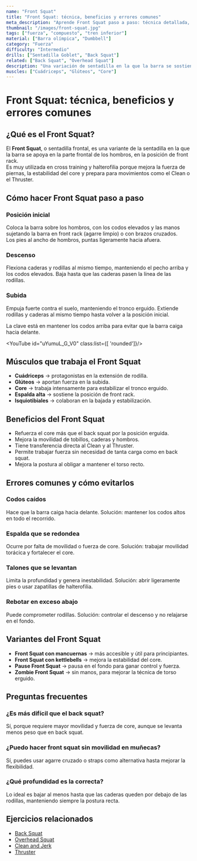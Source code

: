```yaml
---
name: "Front Squat"
title: "Front Squat: técnica, beneficios y errores comunes"
meta_description: "Aprende Front Squat paso a paso: técnica detallada, músculos implicados, beneficios principales y errores comunes que debes evitar."
thumbnail: "/images/front-squat.jpg"
tags: ["fuerza", "compuesto", "tren inferior"]
material: ["Barra olímpica", "Dumbbell"]
category: "Fuerza"
difficulty: "Intermedio"
drills: ["Sentadilla Goblet", "Back Squat"]
related: ["Back Squat", "Overhead Squat"]
description: "Una variación de sentadilla en la que la barra se sostiene en la posición frontal, enfocándose en los cuádriceps y mejorando la postura."
muscles: ["Cuádriceps", "Glúteos", "Core"]
---
```


# Front Squat: técnica, beneficios y errores comunes

## ¿Qué es el Front Squat?
El **Front Squat**, o sentadilla frontal, es una variante de la sentadilla en la que la barra se apoya en la parte frontal de los hombros, en la posición de front rack.  
Es muy utilizada en cross training y halterofilia porque mejora la fuerza de piernas, la estabilidad del core y prepara para movimientos como el Clean o el Thruster.

## Cómo hacer Front Squat paso a paso

### Posición inicial
Coloca la barra sobre los hombros, con los codos elevados y las manos sujetando la barra en front rack (agarre limpio) o con brazos cruzados.  
Los pies al ancho de hombros, puntas ligeramente hacia afuera.

### Descenso
Flexiona caderas y rodillas al mismo tiempo, manteniendo el pecho arriba y los codos elevados. Baja hasta que las caderas pasen la línea de las rodillas.

### Subida
Empuja fuerte contra el suelo, manteniendo el tronco erguido. Extiende rodillas y caderas al mismo tiempo hasta volver a la posición inicial.

La clave está en mantener los codos arriba para evitar que la barra caiga hacia delante.

<YouTube id="uYumuL_G_V0" class:list={[ 'rounded']}/>

## Músculos que trabaja el Front Squat
- **Cuádriceps** → protagonistas en la extensión de rodilla.  
- **Glúteos** → aportan fuerza en la subida.  
- **Core** → trabaja intensamente para estabilizar el tronco erguido.  
- **Espalda alta** → sostiene la posición de front rack.  
- **Isquiotibiales** → colaboran en la bajada y estabilización. 

## Beneficios del Front Squat
- Refuerza el core más que el back squat por la posición erguida.  
- Mejora la movilidad de tobillos, caderas y hombros.  
- Tiene transferencia directa al Clean y al Thruster.  
- Permite trabajar fuerza sin necesidad de tanta carga como en back squat.  
- Mejora la postura al obligar a mantener el torso recto.  

## Errores comunes y cómo evitarlos

### Codos caídos
Hace que la barra caiga hacia delante. Solución: mantener los codos altos en todo el recorrido.

### Espalda que se redondea
Ocurre por falta de movilidad o fuerza de core. Solución: trabajar movilidad torácica y fortalecer el core.

### Talones que se levantan
Limita la profundidad y genera inestabilidad. Solución: abrir ligeramente pies o usar zapatillas de halterofilia.

### Rebotar en exceso abajo
Puede comprometer rodillas. Solución: controlar el descenso y no relajarse en el fondo.

## Variantes del Front Squat
- **Front Squat con mancuernas** → más accesible y útil para principiantes.  
- **Front Squat con kettlebells** → mejora la estabilidad del core.  
- **Pause Front Squat** → pausa en el fondo para ganar control y fuerza.  
- **Zombie Front Squat** → sin manos, para mejorar la técnica de torso erguido.  

## Preguntas frecuentes

### ¿Es más difícil que el back squat?
Sí, porque requiere mayor movilidad y fuerza de core, aunque se levanta menos peso que en back squat.

### ¿Puedo hacer front squat sin movilidad en muñecas?
Sí, puedes usar agarre cruzado o straps como alternativa hasta mejorar la flexibilidad.

### ¿Qué profundidad es la correcta?
Lo ideal es bajar al menos hasta que las caderas queden por debajo de las rodillas, manteniendo siempre la postura recta.

## Ejercicios relacionados
- [Back Squat](/movimientos/back-squat)  
- [Overhead Squat](/movimientos/overhead-squat)  
- [Clean and Jerk](/movimientos/clean-and-jerk)  
- [Thruster](/movimientos/thruster)  